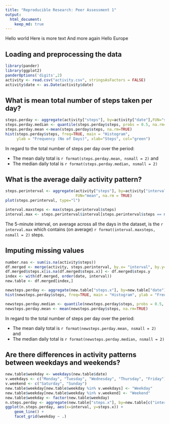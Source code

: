 ```yaml
---
title: "Reproducible Research: Peer Assessment 1"
output: 
  html_document:
    keep_md: true
---
```


Hello world Here is more text And more again Hello Europe

## Loading and preprocessing the data
```r
library(pander)
library(ggplot2)
panderOptions('digits',2)
activity <- read.csv("activity.csv", stringsAsFactors = FALSE)
activity$date <- as.Date(activity$date)
```


## What is mean total number of steps taken per day?
```r
steps.perday <- aggregate(activity["steps"], by=activity["date"],FUN="sum")
steps.perday.median <- quantile(steps.perday$steps, probs = 0.5, na.rm=TRUE)
steps.perday.mean <-mean(steps.perday$steps, na.rm=TRUE)
hist(steps.perday$steps, freq=TRUE, main = "Histogram", 
     ylab = "Frequency (No of Days)", xlab="Steps", col="green")

```

In regard to the total number of steps per day over the period:

* The mean daily total is `r format(steps.perday.mean, nsmall = 2)` and 
* The median daily total is `r format(steps.perday.median, nsmall = 2)`

## What is the average daily activity pattern?
```r
steps.perinterval <- aggregate(activity["steps"], by=activity["interval"],
                               FUN="mean", na.rm = TRUE)
plot(steps.perinterval, type="l")

interval.maxsteps <- max(steps.perinterval$steps)
interval.max <- steps.perinterval$interval[steps.perinterval$steps == max(steps.perinterval$steps)]

```

The 5-minute interval, on average across all the days in the dataset, is the `r interval.max` which contains (on average) `r format(interval.maxsteps, nsmall = 2)` steps.

## Imputing missing values

```r
number.nas <- sum(is.na(activity$steps))
df.merged <- merge(activity, steps.perinterval, by.x= "interval", by.y= "interval", all.x = TRUE)
df.merged$steps.x[is.na(df.merged$steps.x)] <- df.merged$steps.y
index <- with(df.merged, order(date, interval))
new.table <- df.merged[index,]

newsteps.perday <- aggregate(new.table["steps.x"], by=new.table["date"],FUN="sum")
hist(newsteps.perday$steps, freq=TRUE, main = "Histogram", ylab = "Frequency (No of Days)", xlab="Steps", col="green")

newsteps.perday.median <- quantile(newsteps.perday$steps, probs = 0.5, na.rm=TRUE)
newsteps.perday.mean <- mean(newsteps.perday$steps, na.rm=TRUE)

```


In regard to the total number of steps per day over the period:

* The mean daily total is `r format(newsteps.perday.mean, nsmall = 2)` and 
* The median daily total is `r format(newsteps.perday.median, nsmall = 2)`

## Are there differences in activity patterns between weekdays and weekends?

```r
new.table$weekday <- weekdays(new.table$date)
v.weekdays <- c("Monday", "Tuesday", "Wednesday", "Thursday", "Friday")
v.weekend <- c("Saturday", "Sunday")
new.table$weekday[new.table$weekday %in% v.weekdays] <- "Weekday"
new.table$weekday[new.table$weekday %in% v.weekend] <- "Weekend"
new.table$weekday <- factor(new.table$weekday)
n.steps.perday <- aggregate(new.table["steps.x"], by=new.table[c("interval","weekday")],FUN="sum")
ggplot(n.steps.perday, aes(x=interval, y=steps.x)) +
    geom_line() + 
    facet_grid(weekday ~ .)
```

